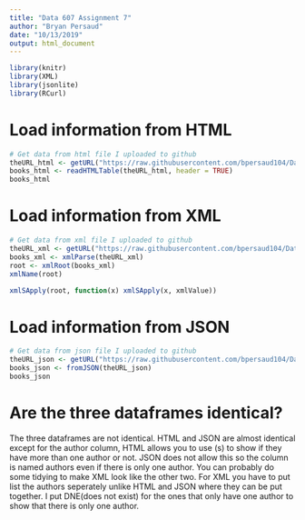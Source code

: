 ---
title: "Data 607 Assignment 7"
author: "Bryan Persaud"
date: "10/13/2019"
output: html_document
---

```{r}
library(knitr)
library(XML)
library(jsonlite)
library(RCurl)
```

# Load information from HTML

```{r}
# Get data from html file I uploaded to github
theURL_html <- getURL("https://raw.githubusercontent.com/bpersaud104/Data607/master/books.html")
books_html <- readHTMLTable(theURL_html, header = TRUE)
books_html
```

# Load information from XML

```{r}
# Get data from xml file I uploaded to github
theURL_xml <- getURL("https://raw.githubusercontent.com/bpersaud104/Data607/master/books.xml")
books_xml <- xmlParse(theURL_xml)
root <- xmlRoot(books_xml)
xmlName(root)
```

```{r}
xmlSApply(root, function(x) xmlSApply(x, xmlValue))
```

# Load information from JSON

```{r}
# Get data from json file I uploaded to github
theURL_json <- getURL("https://raw.githubusercontent.com/bpersaud104/Data607/master/books.json")
books_json <- fromJSON(theURL_json)
books_json
```

# Are the three dataframes identical?

The three dataframes are not identical. HTML and JSON are almost identical except for the author column, HTML allows you to use (s) to show if they have more than one author or not. JSON does not allow this so the column is named authors even if there is only one author. You can probably do some tidying to make XML look like the other two. For XML you have to put list the authors seperately unlike HTML and JSON where they can be put together. I put DNE(does not exist) for the ones that only have one author to show that there is only one author.